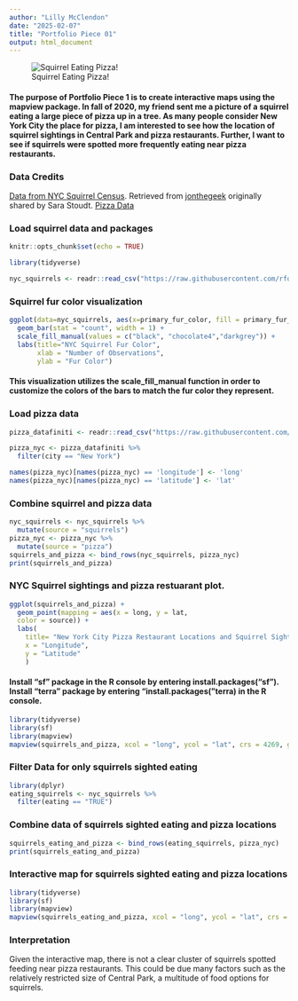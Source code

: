 ```yaml
---
author: "Lilly McClendon"
date: "2025-02-07"
title: "Portfolio Piece 01"
output: html_document
---
```


![Squirrel Eating Pizza!](p01/W&M_Squirrel_Pizza.png)


#### The purpose of Portfolio Piece 1 is to create interactive maps using the mapview package. In fall of 2020, my friend sent me a picture of a squirrel eating a large piece of pizza up in a tree. As many people consider New York City the place for pizza, I am interested to see how the location of squirrel sightings in Central Park and pizza restaurants. Further, I want to see if squirrels were spotted more frequently eating near pizza restaurants.  

### Data Credits 

[Data from NYC Squirrel Census](https://www.thesquirrelcensus.com/). Retrieved from [jonthegeek](https://github.com/rfordatascience/tidytuesday/tree/main/data/2019/2019-10-29) originally shared by Sara Stoudt. [Pizza Data](https://raw.githubusercontent.com/rfordatascience/tidytuesday/master/data/2019/2019-10-01/pizza_datafiniti.csv")

### Load squirrel data and packages 

```r
knitr::opts_chunk$set(echo = TRUE)
```

```r
library(tidyverse) 
```

```r
nyc_squirrels <- readr::read_csv("https://raw.githubusercontent.com/rfordatascience/tidytuesday/main/data/2019/2019-10-29/nyc_squirrels.csv")
```
### Squirrel fur color visualization 

```r
ggplot(data=nyc_squirrels, aes(x=primary_fur_color, fill = primary_fur_color)) + 
  geom_bar(stat = "count", width = 1) + 
  scale_fill_manual(values = c("black", "chocolate4","darkgrey")) + 
  labs(title="NYC Squirrel Fur Color", 
       xlab = "Number of Observations", 
       ylab = "Fur Color")
```

#### This visualization utilizes the scale_fill_manual function in order to customize the colors of the bars to match the fur color they represent. 

### Load pizza data 

```r
pizza_datafiniti <- readr::read_csv("https://raw.githubusercontent.com/rfordatascience/tidytuesday/master/data/2019/2019-10-01/pizza_datafiniti.csv")
```

```r
pizza_nyc <- pizza_datafiniti %>%
  filter(city == "New York")
```

```r
names(pizza_nyc)[names(pizza_nyc) == 'longitude'] <- 'long'
names(pizza_nyc)[names(pizza_nyc) == 'latitude'] <- 'lat'
```

### Combine squirrel and pizza data 

```r
nyc_squirrels <- nyc_squirrels %>% 
  mutate(source = "squirrels")
pizza_nyc <- pizza_nyc %>% 
  mutate(source = "pizza")
squirrels_and_pizza <- bind_rows(nyc_squirrels, pizza_nyc)
print(squirrels_and_pizza)
```


### NYC Squirrel sightings and pizza restuarant plot. 

```r
ggplot(squirrels_and_pizza) + 
  geom_point(mapping = aes(x = long, y = lat,
  color = source)) + 
  labs(
    title= "New York City Pizza Restaurant Locations and Squirrel Sightings",
    x = "Longitude", 
    y = "Latitude"
    )
```

#### Install "sf" package in the R console by entering install.packages("sf"). Install "terra" package by entering "install.packages("terra) in the R console. 

```r
library(tidyverse)
library(sf)
library(mapview)
mapview(squirrels_and_pizza, xcol = "long", ycol = "lat", crs = 4269, grid = FALSE, zcol = "source", legend = TRUE)
```

### Filter Data for only squirrels sighted eating

```r
library(dplyr)
eating_squirrels <- nyc_squirrels %>% 
  filter(eating == "TRUE")
```

### Combine data of squirrels sighted eating and pizza locations

```r
squirrels_eating_and_pizza <- bind_rows(eating_squirrels, pizza_nyc)
print(squirrels_eating_and_pizza)
```


### Interactive map for squirrels sighted eating and pizza locations

```r
library(tidyverse)
library(sf)
library(mapview)
mapview(squirrels_eating_and_pizza, xcol = "long", ycol = "lat", crs = 4269, grid = FALSE, zcol = "source", legend = TRUE, alpha = .20)
```

### Interpretation 

Given the interactive map, there is not a clear cluster of squirrels spotted feeding near pizza restaurants. This could be due many factors such as the relatively restricted size of Central Park, a multitude of food options for squirrels. 
